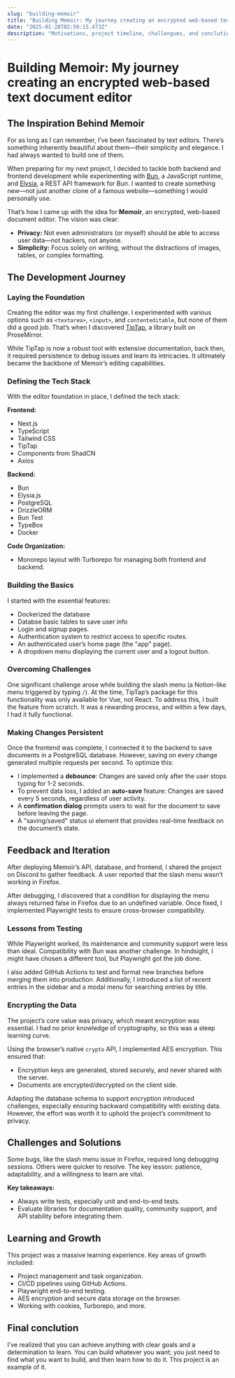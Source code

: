 ```yaml
---
slug: "building-memoir"
title: "Building Memoir: My journey creating an encrypted web-based text document editor"
date: "2025-01-28T02:50:15.473Z"
description: "Motivations, project timeline, challengues, and conclutions."
---
```


# Building Memoir: My journey creating an encrypted web-based text document editor

## The Inspiration Behind Memoir
For as long as I can remember, I’ve been fascinated by text editors. There’s something inherently beautiful about them—their simplicity and elegance. I had always wanted to build one of them.

When preparing for my next project, I decided to tackle both backend and frontend development while experimenting with [Bun](https://bun.sh), a JavaScript runtime, and [Elysia](https://github.com/elysiajs/elysia/), a REST API framework for Bun. I wanted to create something new—not just another clone of a famous website—something I would personally use.

That’s how I came up with the idea for **Memoir**, an encrypted, web-based document editor. The vision was clear:

- **Privacy:** Not even administrators (or myself) should be able to access user data—not hackers, not anyone.
- **Simplicity:** Focus solely on writing, without the distractions of images, tables, or complex formatting.

## The Development Journey

### Laying the Foundation
Creating the editor was my first challenge. I experimented with various options such as `<textarea>`, `<input>`, and `contenteditable`, but none of them did a good job. That’s when I discovered [TipTap](https://tiptap.dev), a library built on ProseMirror.

While TipTap is now a robust tool with extensive documentation, back then, it required persistence to debug issues and learn its intricacies. It ultimately became the backbone of Memoir’s editing capabilities.

### Defining the Tech Stack
With the editor foundation in place, I defined the tech stack:

**Frontend:**
- Next.js
- TypeScript
- Tailwind CSS
- TipTap
- Components from ShadCN
- Axios

**Backend:**
- Bun
- Elysia.js
- PostgreSQL
- DrizzleORM
- Bun Test
- TypeBox
- Docker

**Code Organization:**
- Monorepo layout with Turborepo for managing both frontend and backend.

### Building the Basics
I started with the essential features:
- Dockerized the database
- Databse basic tables to save user info
- Login and signup pages.
- Authentication system to restrict access to specific routes.
- An authenticated user’s home page (the "app" page).
- A dropdown menu displaying the current user and a logout button.

### Overcoming Challenges
One significant challenge arose while building the slash menu (a Notion-like menu triggered by typing `/`). At the time, TipTap’s package for this functionality was only available for Vue, not React. To address this, I built the feature from scratch. It was a rewarding process, and within a few days, I had it fully functional.

### Making Changes Persistent
Once the frontend was complete, I connected it to the backend to save documents in a PostgreSQL database. However, saving on every change generated multiple requests per second. To optimize this:

- I implemented a **debounce**: Changes are saved only after the user stops typing for 1-2 seconds.
- To prevent data loss, I added an **auto-save** feature: Changes are saved every 5 seconds, regardless of user activity.
- A **confirmation dialog** prompts users to wait for the document to save before leaving the page.
- A "saving/saved" status ui element that provides real-time feedback on the document’s state.

## Feedback and Iteration
After deploying Memoir’s API, database, and frontend, I shared the project on Discord to gather feedback. A user reported that the slash menu wasn’t working in Firefox. 

After debugging, I discovered that a condition for displaying the menu always returned false in Firefox due to an undefined variable. Once fixed, I implemented Playwright tests to ensure cross-browser compatibility.

### Lessons from Testing
While Playwright worked, its maintenance and community support were less than ideal. Compatibility with Bun was another challenge. In hindsight, I might have chosen a different tool, but Playwright got the job done.

I also added GitHub Actions to test and format new branches before merging them into production. Additionally, I introduced a list of recent entries in the sidebar and a modal menu for searching entries by title.

### Encrypting the Data
The project’s core value was privacy, which meant encryption was essential. I had no prior knowledge of cryptography, so this was a steep learning curve. 

Using the browser’s native `crypto` API, I implemented AES encryption. This ensured that:
- Encryption keys are generated, stored securely, and never shared with the server.
- Documents are encrypted/decrypted on the client side.

Adapting the database schema to support encryption introduced challenges, especially ensuring backward compatibility with existing data. However, the effort was worth it to uphold the project’s commitment to privacy.

## Challenges and Solutions
Some bugs, like the slash menu issue in Firefox, required long debugging sessions. Others were quicker to resolve. The key lesson: patience, adaptability, and a willingness to learn are vital.

**Key takeaways:**
- Always write tests, especially unit and end-to-end tests.
- Evaluate libraries for documentation quality, community support, and API stability before integrating them.

## Learning and Growth
This project was a massive learning experience. Key areas of growth included:
- Project management and task organization.
- CI/CD pipelines using GitHub Actions.
- Playwright end-to-end testing.
- AES encryption and secure data storage on the browser.
- Working with cookies, Turborepo, and more.

## Final conclution 
I’ve realized that you can achieve anything with clear goals and a determination to learn. You can build whatever you want; you just need to find what you want to build, and then learn how to do it. This project is an example of it.
